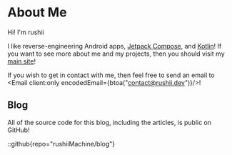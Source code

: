 
# About Me

Hi! I'm rushii

I like reverse-engineering Android apps, [Jetpack Compose], and [Kotlin]!
If you want to see more about me and my projects, then you should visit
my [main site](https://rushii.dev)!

If you wish to get in contact with me, then feel free to send an email to
<Email client:only encodedEmail={btoa("contact@rushii.dev")}/>!

## Blog

All of the source code for this blog, including the articles, is public on GitHub!

::github{repo="rushiiMachine/blog"}

[Jetpack Compose]: https://developer.android.com/compose
[Kotlin]: https://kotlinlang.org/
